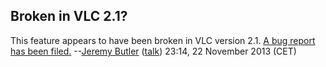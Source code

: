 ==Broken in VLC 2.1?==
This feature appears to have been broken in VLC version 2.1. [https://trac.videolan.org/vlc/ticket/9938 A bug report has been filed.] --[[User:Jeremy Butler|Jeremy Butler]] ([[User talk:Jeremy Butler|talk]]) 23:14, 22 November 2013 (CET)